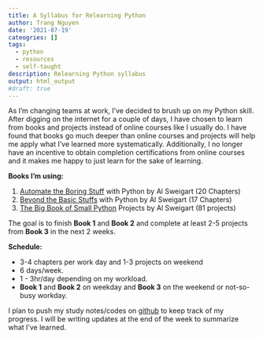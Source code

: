 ```yaml
---
title: A Syllabus for Relearning Python
author: Trang Nguyen
date: '2021-07-19'
cateogries: []
tags:
  - python
  - resources
  - self-taught
description: Relearning Python syllabus
output: html_output
#draft: true
---
```



As I'm changing teams at work, I've decided to brush up on my Python skill. After digging on the internet for a couple of days, I have chosen to learn from books and projects instead of online courses like I usually do. I have found that books go much deeper than online courses and projects will help me apply what I've learned more systematically. Additionally, I no longer have an incentive to obtain completion certifications from online courses and it makes me happy to just learn for the sake of learning.

**Books I'm using:**

1. [Automate the Boring Stuff](https://automatetheboringstuff.com/) with Python by Al Sweigart (20 Chapters)
2. [Beyond the Basic Stuffs](https://inventwithpython.com/beyond/) with Python by Al Sweigart (17 Chapters)
3. [The Big Book of Small Python](https://inventwithpython.com/bigbookpython/) Projects by Al Sweigart (81 projects)

The goal is to finish **Book 1** and **Book 2** and complete at least 2-5 projects from **Book 3** in the next 2 weeks. 

**Schedule:**

- 3-4 chapters per work day and 1-3 projects on weekend
- 6 days/week.
- 1 - 3hr/day depending on my workload.
- **Book 1** and **Book 2** on weekday and **Book 3** on the weekend or not-so-busy workday.

I plan to push my study notes/codes on [github](https://github.com/trang-n) to keep track of my progress. I will be writing updates at the end of the week to summarize what I've learned. 
